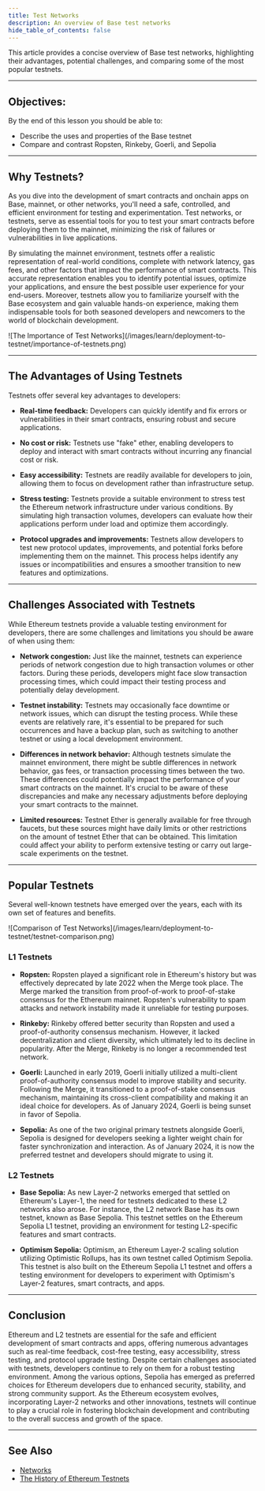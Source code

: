 ```yaml
---
title: Test Networks
description: An overview of Base test networks
hide_table_of_contents: false
---
```


This article provides a concise overview of Base test networks, highlighting their advantages, potential challenges, and comparing some of the most popular testnets.

---

## Objectives:

By the end of this lesson you should be able to:

- Describe the uses and properties of the Base testnet
- Compare and contrast Ropsten, Rinkeby, Goerli, and Sepolia

---

## Why Testnets?

As you dive into the development of smart contracts and onchain apps on Base, mainnet, or other networks, you'll need a safe, controlled, and efficient environment for testing and experimentation. Test networks, or testnets, serve as essential tools for you to test your smart contracts before deploying them to the mainnet, minimizing the risk of failures or vulnerabilities in live applications.

By simulating the mainnet environment, testnets offer a realistic representation of real-world conditions, complete with network latency, gas fees, and other factors that impact the performance of smart contracts. This accurate representation enables you to identify potential issues, optimize your applications, and ensure the best possible user experience for your end-users. Moreover, testnets allow you to familiarize yourself with the Base ecosystem and gain valuable hands-on experience, making them indispensable tools for both seasoned developers and newcomers to the world of blockchain development.

<Frame>
![The Importance of Test Networks](/images/learn/deployment-to-testnet/importance-of-testnets.png)
</Frame>

---

## The Advantages of Using Testnets

Testnets offer several key advantages to developers:

- **Real-time feedback:** Developers can quickly identify and fix errors or vulnerabilities in their smart contracts, ensuring robust and secure applications.

- **No cost or risk:** Testnets use "fake" ether, enabling developers to deploy and interact with smart contracts without incurring any financial cost or risk.

- **Easy accessibility:** Testnets are readily available for developers to join, allowing them to focus on development rather than infrastructure setup.

- **Stress testing:** Testnets provide a suitable environment to stress test the Ethereum network infrastructure under various conditions. By simulating high transaction volumes, developers can evaluate how their applications perform under load and optimize them accordingly.

- **Protocol upgrades and improvements:** Testnets allow developers to test new protocol updates, improvements, and potential forks before implementing them on the mainnet. This process helps identify any issues or incompatibilities and ensures a smoother transition to new features and optimizations.

---

## Challenges Associated with Testnets

While Ethereum testnets provide a valuable testing environment for developers, there are some challenges and limitations you should be aware of when using them:

- **Network congestion:** Just like the mainnet, testnets can experience periods of network congestion due to high transaction volumes or other factors. During these periods, developers might face slow transaction processing times, which could impact their testing process and potentially delay development.

- **Testnet instability:** Testnets may occasionally face downtime or network issues, which can disrupt the testing process. While these events are relatively rare, it's essential to be prepared for such occurrences and have a backup plan, such as switching to another testnet or using a local development environment.

- **Differences in network behavior:** Although testnets simulate the mainnet environment, there might be subtle differences in network behavior, gas fees, or transaction processing times between the two. These differences could potentially impact the performance of your smart contracts on the mainnet. It's crucial to be aware of these discrepancies and make any necessary adjustments before deploying your smart contracts to the mainnet.

- **Limited resources:** Testnet Ether is generally available for free through faucets, but these sources might have daily limits or other restrictions on the amount of testnet Ether that can be obtained. This limitation could affect your ability to perform extensive testing or carry out large-scale experiments on the testnet.

---

## Popular Testnets

Several well-known testnets have emerged over the years, each with its own set of features and benefits.

<Frame>
![Comparison of Test Networks](/images/learn/deployment-to-testnet/testnet-comparison.png)
</Frame>

### L1 Testnets

- **Ropsten:** Ropsten played a significant role in Ethereum's history but was effectively deprecated by late 2022 when the Merge took place. The Merge marked the transition from proof-of-work to proof-of-stake consensus for the Ethereum mainnet. Ropsten's vulnerability to spam attacks and network instability made it unreliable for testing purposes.

- **Rinkeby:** Rinkeby offered better security than Ropsten and used a proof-of-authority consensus mechanism. However, it lacked decentralization and client diversity, which ultimately led to its decline in popularity. After the Merge, Rinkeby is no longer a recommended test network.

- **Goerli:** Launched in early 2019, Goerli initially utilized a multi-client proof-of-authority consensus model to improve stability and security. Following the Merge, it transitioned to a proof-of-stake consensus mechanism, maintaining its cross-client compatibility and making it an ideal choice for developers. As of January 2024, Goerli is being sunset in favor of Sepolia.

- **Sepolia:** As one of the two original primary testnets alongside Goerli, Sepolia is designed for developers seeking a lighter weight chain for faster synchronization and interaction. As of January 2024, it is now the preferred testnet and developers should migrate to using it.

### L2 Testnets

- **Base Sepolia:** As new Layer-2 networks emerged that settled on Ethereum's Layer-1, the need for testnets dedicated to these L2 networks also arose. For instance, the L2 network Base has its own testnet, known as Base Sepolia. This testnet settles on the Ethereum Sepolia L1 testnet, providing an environment for testing L2-specific features and smart contracts.

- **Optimism Sepolia:** Optimism, an Ethereum Layer-2 scaling solution utilizing Optimistic Rollups, has its own testnet called Optimism Sepolia. This testnet is also built on the Ethereum Sepolia L1 testnet and offers a testing environment for developers to experiment with Optimism's Layer-2 features, smart contracts, and apps.

---

## Conclusion

Ethereum and L2 testnets are essential for the safe and efficient development of smart contracts and apps, offering numerous advantages such as real-time feedback, cost-free testing, easy accessibility, stress testing, and protocol upgrade testing. Despite certain challenges associated with testnets, developers continue to rely on them for a robust testing environment. Among the various options, Sepolia has emerged as preferred choices for Ethereum developers due to enhanced security, stability, and strong community support. As the Ethereum ecosystem evolves, incorporating Layer-2 networks and other innovations, testnets will continue to play a crucial role in fostering blockchain development and contributing to the overall success and growth of the space.

---

## See Also

- [Networks](https://ethereum.org/en/developers/docs/networks/)
- [The History of Ethereum Testnets](https://consensys.net/blog/news/the-history-of-ethereum-testnets/)


<PolicyBanner />